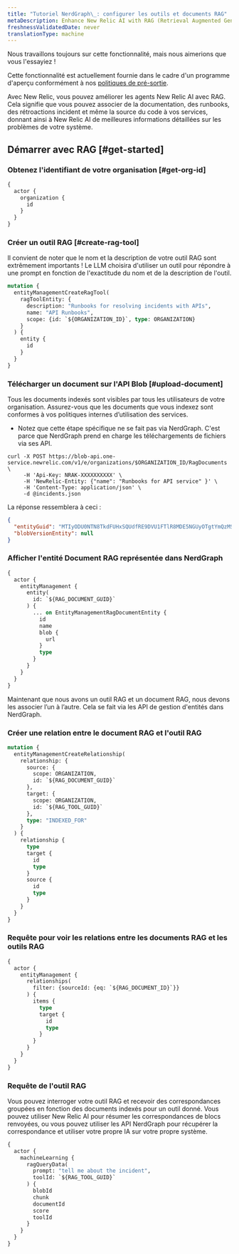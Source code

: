 ```yaml
---
title: "Tutoriel NerdGraph\_: configurer les outils et documents RAG"
metaDescription: Enhance New Relic AI with RAG (Retrieval Augmented Generation)
freshnessValidatedDate: never
translationType: machine
---
```


<Callout title="Aperçu">
  Nous travaillons toujours sur cette fonctionnalité, mais nous aimerions que vous l&apos;essayiez !

  Cette fonctionnalité est actuellement fournie dans le cadre d&apos;un programme d&apos;aperçu conformément à nos [politiques de pré-sortie](/docs/licenses/license-information/referenced-policies/new-relic-pre-release-policy).
</Callout>

Avec New Relic, vous pouvez améliorer les agents New Relic AI avec RAG. Cela signifie que vous pouvez associer de la documentation, des runbooks, des rétroactions incident et même la source du code à vos services, donnant ainsi à New Relic AI de meilleures informations détaillées sur les problèmes de votre système.

## Démarrer avec RAG [#get-started]

### Obtenez l&apos;identifiant de votre organisation [#get-org-id]

```graphql
{
  actor {
    organization {
      id
    }
  }
}
```

### Créer un outil RAG [#create-rag-tool]

Il convient de noter que le nom et la description de votre outil RAG sont extrêmement importants ! Le LLM choisira d&apos;utiliser un outil pour répondre à une prompt en fonction de l&apos;exactitude du nom et de la description de l&apos;outil.

```graphql
mutation {
  entityManagementCreateRagTool(
    ragToolEntity: {
      description: "Runbooks for resolving incidents with APIs",
      name: "API Runbooks",
      scope: {id: `${ORGANIZATION_ID}`, type: ORGANIZATION}
    }
  ) {
    entity {
      id
    }
  }
}
```

### Télécharger un document sur l&apos;API Blob [#upload-document]

<Callout variant="important">
  Tous les documents indexés sont visibles par tous les utilisateurs de votre organisation. Assurez-vous que les documents que vous indexez sont conformes à vos politiques internes d’utilisation des services.
</Callout>

* Notez que cette étape spécifique ne se fait pas via NerdGraph. C&apos;est parce que NerdGraph prend en charge les téléchargements de fichiers via ses API.

```shell
curl -X POST https://blob-api.one-service.newrelic.com/v1/e/organizations/$ORGANIZATION_ID/RagDocuments \
     -H 'Api-Key: NRAK-XXXXXXXXXX' \
     -H 'NewRelic-Entity: {"name": "Runbooks for API service" }' \
     -H 'Content-Type: application/json' \
     -d @incidents.json
```

La réponse ressemblera à ceci :

```json
{
  "entityGuid": "MTIyODU0NTN8TkdFUHxSQUdfRE9DVU1FTlR8MDE5NGUyOTgtYmQzMS03NzA4LWI3NzItYzQ4MTZlYjNhYThk",
  "blobVersionEntity": null
}
```

### Afficher l&apos;entité Document RAG représentée dans NerdGraph

```graphql
{
  actor {
    entityManagement {
      entity(
        id: `${RAG_DOCUMENT_GUID}`
      ) {
        ... on EntityManagementRagDocumentEntity {
          id
          name
          blob {
            url
          }
          type
        }
      }
    }
  }
}
```

Maintenant que nous avons un outil RAG et un document RAG, nous devons les associer l’un à l’autre. Cela se fait via les API de gestion d&apos;entités dans NerdGraph.

### Créer une relation entre le document RAG et l&apos;outil RAG

```graphql
mutation {
  entityManagementCreateRelationship(
    relationship: {
      source: {
        scope: ORGANIZATION,
        id: `${RAG_DOCUMENT_GUID}`
      },
      target: {
        scope: ORGANIZATION,
        id: `${RAG_TOOL_GUID}`
      },
      type: "INDEXED_FOR"
    }
  ) {
    relationship {
      type
      target {
        id
        type
      }
      source {
        id
        type
      }
    }
  }
}
```

### Requête pour voir les relations entre les documents RAG et les outils RAG

```graphql
{
  actor {
    entityManagement {
      relationships(
        filter: {sourceId: {eq: `${RAG_DOCUMENT_ID}`}}
      ) {
        items {
          type
          target {
            id
            type
          }
        }
      }
    }
  }
}
```

### Requête de l&apos;outil RAG

Vous pouvez interroger votre outil RAG et recevoir des correspondances groupées en fonction des documents indexés pour un outil donné. Vous pouvez utiliser New Relic AI pour résumer les correspondances de blocs renvoyées, ou vous pouvez utiliser les API NerdGraph pour récupérer la correspondance et utiliser votre propre IA sur votre propre système.

```graphql
{
  actor {
    machineLearning {
      ragQueryData(
        prompt: "tell me about the incident", 
        toolId: `${RAG_TOOL_GUID}`
      ) {
        blobId
        chunk
        documentId
        score
        toolId
      }
    }
  }
}
```